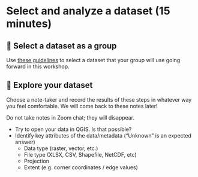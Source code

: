 <!-- vim: set ft=markdown: -->

# Select and analyze a dataset (15 minutes)

## 🤔 Select a dataset as a group

Use [these guidelines](/content/prerequisites/dataset-selection.md) to select a dataset
that your group will use going forward in this workshop.


## 🧭 Explore your dataset

Choose a note-taker and record the results of these steps in whatever way you feel
comfortable. We will come back to these notes later!

::: {.callout-warning}
Do not take notes in Zoom chat; they will disappear.
:::

* Try to open your data in QGIS. Is that possible?
* Identify key attributes of the data/metadata ("Unknown" is an expected answer)
    * Data type (raster, vector, etc.)
    * File type (XLSX, CSV, Shapefile, NetCDF, etc)
    * Projection
    * Extent (e.g. corner coordinates / edge values)
